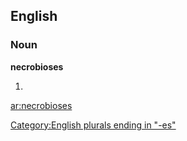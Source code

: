 ==English==

===Noun===
'''necrobioses'''

# {{plural of|[[necrobiosis]]}}

[[Category:English plurals ending in "-es"]]

[[ar:necrobioses]]